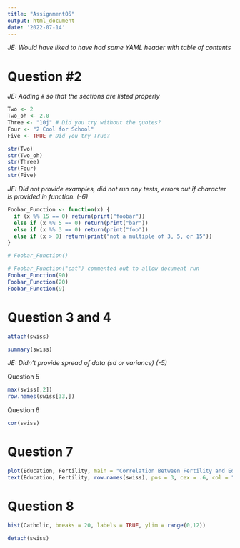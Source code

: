 ```yaml
---
title: "Assignment05"
output: html_document
date: '2022-07-14'
---
```

*JE: Would have liked to have had same YAML header with table of contents*

# Question #2

*JE: Adding `#` so that the sections are listed properly*

```r
Two <- 2 
Two_oh <- 2.0 
Three <- "10j" # Did you try without the quotes?
Four <- "2 Cool for School"
Five <- TRUE # Did you try True?

str(Two)
str(Two_oh)
str(Three)
str(Four)
str(Five)

```

*JE: Did not provide examples, did not run any tests, errors out if character is provided in function. (-6)*

```r
Foobar_Function <- function(x) {
  if (x %% 15 == 0) return(print("foobar"))
  else if (x %% 5 == 0) return(print("bar"))
  else if (x %% 3 == 0) return(print("foo"))
  else if (x > 0) return(print("not a multiple of 3, 5, or 15"))
}

# Foobar_Function()

# Foobar_Function("cat") commented out to allow document run
Foobar_Function(90)
Foobar_Function(20)
Foobar_Function(9)

```

# Question 3 and 4
```r
attach(swiss)

summary(swiss)
```

*JE: Didn't provide spread of data (sd or variance) (-5)*

Question 5
```r

max(swiss[,2])
row.names(swiss[33,])

```

Question 6
```r

cor(swiss)

```

# Question 7

```r

plot(Education, Fertility, main = "Correlation Between Fertility and Education")
text(Education, Fertility, row.names(swiss), pos = 3, cex = .6, col = "blue")

```

# Question 8

```r
hist(Catholic, breaks = 20, labels = TRUE, ylim = range(0,12))

detach(swiss)
```






